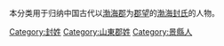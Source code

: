 {{Catnav|頁面分類|历史|歷史學|系譜學|漢族姓氏|封姓}}
{{Catnav|頁面分類|人文學科|歷史學|系譜學|漢族姓氏|封姓}}
{{Catnav|頁面分類|人类学|文化人类学|家世與傳承|系譜學|漢族姓氏|封姓}}

本分类用于归纳中国古代以[[渤海郡|渤海郡]]为[[郡望|郡望]]的[[渤海封氏|渤海封氏]]的人物。

[[Category:封姓|Category:封姓]]
[[Category:山東郡姓|Category:山東郡姓]]
[[Category:景縣人|Category:景縣人]]